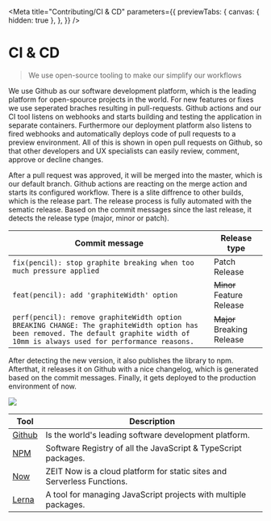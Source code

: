 
<Meta
  title="Contributing/CI & CD"
  parameters={{
    previewTabs: {
      canvas: { hidden: true },
    },
  }}
/>

# CI & CD

> We use open-source tooling to make our simplify our workflows

We use Github as our software development platform, which is the leading platform for open-spource projects in the world.
For new features or fixes we use seperated braches resulting in pull-requests. Github actions and our CI tool listens on webhooks and starts building and testing the application in separate containers. Furthermore our deployment platform also listens to fired webhooks and automatically deploys code of pull requests to a preview environment. All of this is shown in open pull requests on Github, so that other developers and UX specialists can easily review, comment, approve or decline changes.

After a pull request was approved, it will be merged into the master, which is our default branch. Github actions are reacting on the merge action and starts its configured workflow. There is a slite diffrence to other builds, which is the release part. The release process is fully automated with the sematic release.
Based on the commit messages since the last release, it detects the release type (major, minor or patch).

| Commit message                                                                                                                                                                     | Release type               |
| ---------------------------------------------------------------------------------------------------------------------------------------------------------------------------------- | -------------------------- |
| `fix(pencil): stop graphite breaking when too much pressure applied`                                                                                                               | Patch Release              |
| `feat(pencil): add 'graphiteWidth' option`                                                                                                                                         | ~~Minor~~ Feature Release  |
| `perf(pencil): remove graphiteWidth option BREAKING CHANGE: The graphiteWidth option has been removed. The default graphite width of 10mm is always used for performance reasons.` | ~~Major~~ Breaking Release |

After detecting the new version, it also publishes the library to npm. Afterthat, it releases it on Github with a nice changelog, which is generated based on the commit messages. Finally, it gets deployed to the production environment of now.

<img src={CiCdImage} />

| Tool                                    | Description                                                             |
| --------------------------------------- | ----------------------------------------------------------------------- |
| [Github](https://github.com/)           | Is the world's leading software development platform.                   |
| [NPM](https://www.npmjs.com/)           | Software Registry of all the JavaScript & TypeScript packages.          |
| [Now](https://zeit.co/)                 | ZEIT Now is a cloud platform for static sites and Serverless Functions. |
| [Lerna](https://github.com/lerna/lerna) | A tool for managing JavaScript projects with multiple packages.         |

<bal-doc-github link="/stories/contributing/01-01-architecture-ci-cd.stories.mdx"></bal-doc-github>
